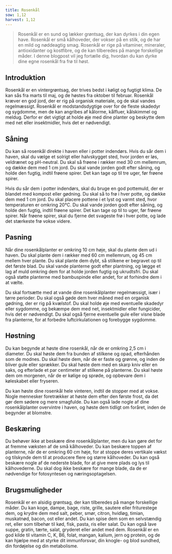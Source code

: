 ```yaml
---
title: Rosenkål
sow: 1,12
harvest: 1,12
---
```


> Rosenkål er en sund og lækker grøntsag, der kan dyrkes i din egen have. Rosenkål er små kålhoveder, der vokser på en stilk, og de har en mild og nøddeagtig smag. Rosenkål er rige på vitaminer, mineraler, antioxidanter og kostfibre, og de kan tilberedes på mange forskellige måder. I denne blogpost vil jeg fortælle dig, hvordan du kan dyrke dine egne rosenkål fra frø til høst.

## Introduktion

Rosenkål er en vintergrøntsag, der trives bedst i køligt og fugtigt klima. De kan sås fra marts til maj, og de høstes fra oktober til februar. Rosenkål kræver en god jord, der er rig på organisk materiale, og de skal vandes regelmæssigt. Rosenkål er modstandsdygtige over for de fleste skadedyr og sygdomme, men de kan angribes af kålorme, kålfluer, kålskimmel og meldug. Derfor er det vigtigt at holde øje med dine planter og beskytte dem med net eller insektmidler, hvis det er nødvendigt.

## Såning

Du kan så rosenkål direkte i haven eller i potter indendørs. Hvis du sår dem i haven, skal du vælge et solrigt eller halvskygget sted, hvor jorden er løs, veldrænet og pH-neutral. Du skal så frøene i rækker med 30 cm mellemrum, og dække dem med 1 cm jord. Du skal vande jorden godt efter såning, og holde den fugtig, indtil frøene spirer. Det kan tage op til tre uger, før frøene spirer.

Hvis du sår dem i potter indendørs, skal du bruge en god pottemuld, der er blandet med kompost eller gødning. Du skal så to frø i hver potte, og dække dem med 1 cm jord. Du skal placere pottene i et lyst og varmt sted, hvor temperaturen er omkring 20°C. Du skal vande jorden godt efter såning, og holde den fugtig, indtil frøene spirer. Det kan tage op til to uger, før frøene spirer. Når frøene spirer, skal du fjerne det svageste frø i hver potte, og lade det stærkeste frø vokse videre.

## Pasning

Når dine rosenkålplanter er omkring 10 cm høje, skal du plante dem ud i haven. Du skal plante dem i rækker med 60 cm mellemrum, og 45 cm mellem hver plante. Du skal plante dem dybt, så stilkene er begravet op til det første blad. Du skal vande planterne godt efter plantning, og lægge et lag af muld omkring dem for at holde jorden fugtig og ukrudtsfri. Du skal også støtte planterne med bambuspinde eller andet, for at forhindre dem i at vælte.

Du skal fortsætte med at vande dine rosenkålplanter regelmæssigt, især i tørre perioder. Du skal også gøde dem hver måned med en organisk gødning, der er rig på kvælstof. Du skal holde øje med eventuelle skadedyr eller sygdomme, og bekæmpe dem med net, insektmidler eller fungicider, hvis det er nødvendigt. Du skal også fjerne eventuelle gule eller visne blade fra planterne, for at forbedre luftcirkulationen og forebygge sygdomme.

## Høstning

Du kan begynde at høste dine rosenkål, når de er omkring 2,5 cm i diameter. Du skal høste dem fra bunden af stilkene og opad, efterhånden som de modnes. Du skal høste dem, når de er faste og grønne, og inden de bliver gule eller sprækker. Du skal høste dem med en skarp kniv eller en saks, og efterlade et par centimeter af stilkene på planterne. Du skal høste dem om morgenen, når de er kølige og sprøde, og opbevare dem i køleskabet eller fryseren.

Du kan høste dine rosenkål hele vinteren, indtil de stopper med at vokse. Nogle mennesker foretrækker at høste dem efter den første frost, da det gør dem sødere og mere smagfulde. Du kan også lade nogle af dine rosenkålplanter overvintre i haven, og høste dem tidligt om foråret, inden de begynder at blomstre.

## Beskæring

Du behøver ikke at beskære dine rosenkålplanter, men du kan gøre det for at fremme væksten af de små kålhoveder. Du kan beskære toppen af planterne, når de er omkring 60 cm høje, for at stoppe deres vertikale vækst og tilskynde dem til at producere flere og større kålhoveder. Du kan også beskære nogle af de nederste blade, for at give mere plads og lys til kålhovederne. Du skal dog ikke beskære for mange blade, da de er nødvendige for fotosyntesen og næringsoptagelsen.

## Brugsmuligheder

Rosenkål er en alsidig grøntsag, der kan tilberedes på mange forskellige måder. Du kan koge, dampe, bage, riste, grille, sautere eller friturestege dem, og krydre dem med salt, peber, smør, citron, hvidløg, timian, muskatnød, bacon, ost eller andet. Du kan spise dem som en selvstændig ret, eller som tilbehør til kød, fisk, pasta, ris eller salat. Du kan også lave suppe, gratin, tærte, salat, gryderet eller andet med dem. Rosenkål er en god kilde til vitamin C, K, B6, folat, mangan, kalium, jern og protein, og de kan hjælpe med at styrke dit immunforsvar, din knogle- og blod sundhed, din fordøjelse og din metabolisme.
